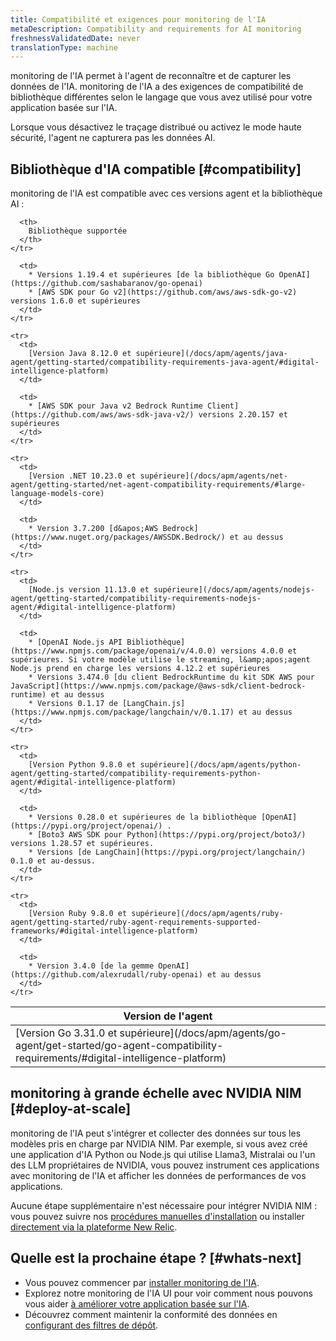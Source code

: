```yaml
---
title: Compatibilité et exigences pour monitoring de l'IA
metaDescription: Compatibility and requirements for AI monitoring
freshnessValidatedDate: never
translationType: machine
---
```


monitoring de l&apos;IA permet à l&apos;agent de reconnaître et de capturer les données de l&apos;IA. monitoring de l&apos;IA a des exigences de compatibilité de bibliothèque différentes selon le langage que vous avez utilisé pour votre application basée sur l&apos;IA.

Lorsque vous désactivez le traçage distribué ou activez le mode haute sécurité, l&apos;agent ne capturera pas les données AI.

## Bibliothèque d&apos;IA compatible [#compatibility]

monitoring de l&apos;IA est compatible avec ces versions agent et la bibliothèque AI :

<table>
  <thead>
    <tr>
      <th>
        Version de l&apos;agent
      </th>

      <th>
        Bibliothèque supportée
      </th>
    </tr>
  </thead>

  <tbody>
    <tr>
      <td>
        [Version Go 3.31.0 et supérieure](/docs/apm/agents/go-agent/get-started/go-agent-compatibility-requirements/#digital-intelligence-platform)
      </td>

      <td>
        * Versions 1.19.4 et supérieures [de la bibliothèque Go OpenAI](https://github.com/sashabaranov/go-openai)
        * [AWS SDK pour Go v2](https://github.com/aws/aws-sdk-go-v2) versions 1.6.0 et supérieures
      </td>
    </tr>

    <tr>
      <td>
        [Version Java 8.12.0 et supérieure](/docs/apm/agents/java-agent/getting-started/compatibility-requirements-java-agent/#digital-intelligence-platform)
      </td>

      <td>
        * [AWS SDK pour Java v2 Bedrock Runtime Client](https://github.com/aws/aws-sdk-java-v2/) versions 2.20.157 et supérieures
      </td>
    </tr>

    <tr>
      <td>
        [Version .NET 10.23.0 et supérieure](/docs/apm/agents/net-agent/getting-started/net-agent-compatibility-requirements/#large-language-models-core)
      </td>

      <td>
        * Version 3.7.200 [d&apos;AWS Bedrock](https://www.nuget.org/packages/AWSSDK.Bedrock/) et au dessus
      </td>
    </tr>

    <tr>
      <td>
        [Node.js version 11.13.0 et supérieure](/docs/apm/agents/nodejs-agent/getting-started/compatibility-requirements-nodejs-agent/#digital-intelligence-platform)
      </td>

      <td>
        * [OpenAI Node.js API Bibliothèque](https://www.npmjs.com/package/openai/v/4.0.0) versions 4.0.0 et supérieures. Si votre modèle utilise le streaming, l&amp;apos;agent Node.js prend en charge les versions 4.12.2 et supérieures
        * Versions 3.474.0 [du client BedrockRuntime du kit SDK AWS pour JavaScript](https://www.npmjs.com/package/@aws-sdk/client-bedrock-runtime) et au dessus
        * Versions 0.1.17 de [LangChain.js](https://www.npmjs.com/package/langchain/v/0.1.17) et au dessus
      </td>
    </tr>

    <tr>
      <td>
        [Version Python 9.8.0 et supérieure](/docs/apm/agents/python-agent/getting-started/compatibility-requirements-python-agent/#digital-intelligence-platform)
      </td>

      <td>
        * Versions 0.28.0 et supérieures de la bibliothèque [OpenAI](https://pypi.org/project/openai/) .
        * [Boto3 AWS SDK pour Python](https://pypi.org/project/boto3/) versions 1.28.57 et supérieures.
        * Versions [de LangChain](https://pypi.org/project/langchain/) 0.1.0 et au-dessus.
      </td>
    </tr>

    <tr>
      <td>
        [Version Ruby 9.8.0 et supérieure](/docs/apm/agents/ruby-agent/getting-started/ruby-agent-requirements-supported-frameworks/#digital-intelligence-platform)
      </td>

      <td>
        * Version 3.4.0 [de la gemme OpenAI](https://github.com/alexrudall/ruby-openai) et au dessus
      </td>
    </tr>
  </tbody>
</table>

## monitoring à grande échelle avec NVIDIA NIM [#deploy-at-scale]

monitoring de l&apos;IA peut s&apos;intégrer et collecter des données sur tous les modèles pris en charge par NVIDIA NIM. Par exemple, si vous avez créé une application d&apos;IA Python ou Node.js qui utilise Llama3, Mistralai ou l&apos;un des LLM propriétaires de NVIDIA, vous pouvez instrument ces applications avec monitoring de l&apos;IA et afficher les données de performances de vos applications.

Aucune étape supplémentaire n&apos;est nécessaire pour intégrer NVIDIA NIM : vous pouvez suivre nos [procédures manuelles d&apos;installation](/install/ai-monitoring) ou installer [directement via la plateforme New Relic](https://onenr.io/0VRVNLqavRa).

## Quelle est la prochaine étape ? [#whats-next]

* Vous pouvez commencer par [installer monitoring de l&apos;IA](/install/ai-monitoring).
* Explorez notre monitoring de l&apos;IA UI pour voir comment nous pouvons vous aider [à améliorer votre application basée sur l&apos;IA](/docs/ai-monitoring/view-ai-data).
* Découvrez comment maintenir la conformité des données en [configurant des filtres de dépôt](/docs/ai-monitoring/drop-sensitive-data).